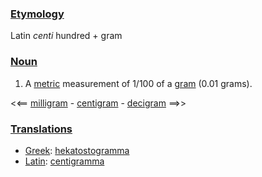 ===[[Etymology]]===

Latin ''centi'' hundred + gram

===[[Noun]]===

# A [[metric]] measurement of 1/100 of a [[gram]] (0.01 grams).

<<== [[milligram]] - [[centigram]] - [[decigram]] ==>>

===[[Translation]]s===

*[[Greek]]: [[hekatostogramma]]
*[[Latin]]: [[centigramma]]